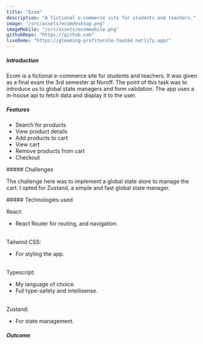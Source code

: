 ```yaml
---
title: "Ecom"
description: "A fictional e-commerce site for students and teachers."
image: "/src/assets/ecomdesktop.png"
imageMobile: "/src/assets/ecommobile.png"
githubRepo: "https://github.com"
liveDemo: "https://gleaming-profiterole-7aa164.netlify.app/"
---
```



<Introduction
  name="Ecom"
  description="A fictional e-commerce site for students and teachers."
/>

<Summary
  type={"Course Assignment"}
  semester={"3"}
  year="2023"
  shortSummary={
    "Ecom lets you pick and choose from a selection of items and add them to cart."
  }
/>

##### Introduction

Ecom is a fictional e-commerce site for students and teachers. It was given as a final exam the 3rd semester at Noroff.
The point of this task was to introduce us to global state managers and form validation.
The app uses a in-house api to fetch data and display it to the user.

<section class="my-6">

##### Features

- Search for products
- View product details
- Add products to cart
- View cart
- Remove products from cart
- Checkout

</section>

<section class="my-6">
##### Challenges

The challenge here was to implement a global state store to manage the cart. I opted for Zustand, a simple and fast global state manager.

</section>

<section class="my-6">
##### Technologies used

React:

- React Router for routing, and navigation.

<br />
Tailwind CSS:

- For styling the app.

<br />
Typescript:

- My language of choice.
- Full type-safety and intellisense.

<br />
Zustand:

- For state management.

</section>

<section class="my-6">

##### Outcome

<Images desk1={image1} desk2={image2} mobile={image1} />
</section>
